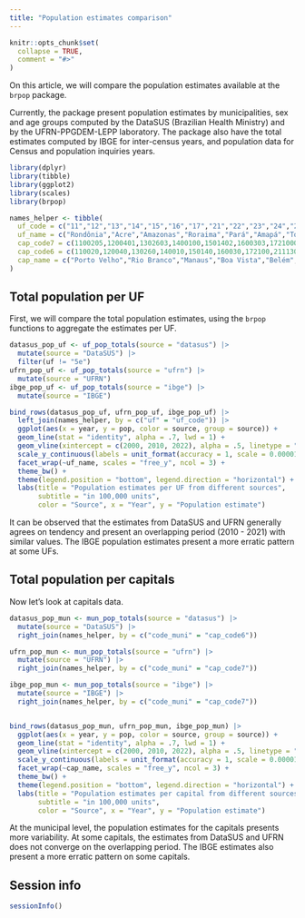 ```yaml
---
title: "Population estimates comparison"
---
```


```r
knitr::opts_chunk$set(
  collapse = TRUE,
  comment = "#>"
)
```

On this article, we will compare the population estimates available at the `brpop` package.

Currently, the package present population estimates by municipalities, sex and age groups computed by the DataSUS (Brazilian Health Ministry) and by the UFRN-PPGDEM-LEPP laboratory. The package also have the total estimates computed by IBGE for inter-census years, and population data for Census and population inquiries years.

```r
library(dplyr)
library(tibble)
library(ggplot2)
library(scales)
library(brpop)
```

```r
names_helper <- tibble(
  uf_code = c("11","12","13","14","15","16","17","21","22","23","24","25","26","27","28","29","31","32","33","35","41","42","43","50","51","52","53"),
  uf_name = c("Rondônia","Acre","Amazonas","Roraima","Pará","Amapá","Tocantins","Maranhão","Piauí","Ceará","Rio Grande do Norte","Paraíba","Pernambuco","Alagoas","Sergipe","Bahia","Minas Gerais","Espírito Santo","Rio de Janeiro","São Paulo","Paraná","Santa Catarina","Rio Grande do Sul","Mato Grosso do Sul","Mato Grosso","Goiás","Distrito Federal"),
  cap_code7 = c(1100205,1200401,1302603,1400100,1501402,1600303,1721000,2111300,2211001,2304400,2408102,2507507,2611606,2704302,2800308,2927408,3106200,3205309,3304557,3550308,4106902,4205407,4314902,5002704,5103403,5208707,5300108),
  cap_code6 = c(110020,120040,130260,140010,150140,160030,172100,211130,221100,230440,240810,250750,261160,270430,280030,292740,310620,320530,330455,355030,410690,420540,431490,500270,510340,520870,530010),
  cap_name = c("Porto Velho","Rio Branco","Manaus","Boa Vista","Belém","Macapá","Palmas","São Luís","Teresina","Fortaleza","Natal","João Pessoa","Recife","Maceió","Aracaju","Salvador","Belo Horizonte","Vitória","Rio de Janeiro","São Paulo","Curitiba","Florianópolis","Porto Alegre","Campo Grande","Cuiabá","Goiânia","Brasília")
)
```

## Total population per UF

First, we will compare the total population estimates, using the `brpop` functions to aggregate the estimates per UF.

```r
datasus_pop_uf <- uf_pop_totals(source = "datasus") |>
  mutate(source = "DataSUS") |>
  filter(uf != "5e")
ufrn_pop_uf <- uf_pop_totals(source = "ufrn") |>
  mutate(source = "UFRN")
ibge_pop_uf <- uf_pop_totals(source = "ibge") |>
  mutate(source = "IBGE")

bind_rows(datasus_pop_uf, ufrn_pop_uf, ibge_pop_uf) |>
  left_join(names_helper, by = c("uf" = "uf_code")) |>
  ggplot(aes(x = year, y = pop, color = source, group = source)) +
  geom_line(stat = "identity", alpha = .7, lwd = 1) +
  geom_vline(xintercept = c(2000, 2010, 2022), alpha = .5, linetype = "longdash") +
  scale_y_continuous(labels = unit_format(accuracy = 1, scale = 0.00001, unit = NULL)) + 
  facet_wrap(~uf_name, scales = "free_y", ncol = 3) +
  theme_bw() + 
  theme(legend.position = "bottom", legend.direction = "horizontal") +
  labs(title = "Population estimates per UF from different sources",
       subtitle = "in 100,000 units",
       color = "Source", x = "Year", y = "Population estimate")
```

It can be observed that the estimates from DataSUS and UFRN generally agrees on tendency and present an overlapping period (2010 - 2021) with similar values. The IBGE population estimates present a more erratic pattern at some UFs. 

## Total population per capitals

Now let's look at capitals data.

```r
datasus_pop_mun <- mun_pop_totals(source = "datasus") |>
  mutate(source = "DataSUS") |>
  right_join(names_helper, by = c("code_muni" = "cap_code6"))

ufrn_pop_mun <- mun_pop_totals(source = "ufrn") |>
  mutate(source = "UFRN") |>
  right_join(names_helper, by = c("code_muni" = "cap_code7"))

ibge_pop_mun <- mun_pop_totals(source = "ibge") |>
  mutate(source = "IBGE") |>
  right_join(names_helper, by = c("code_muni" = "cap_code7"))


bind_rows(datasus_pop_mun, ufrn_pop_mun, ibge_pop_mun) |>
  ggplot(aes(x = year, y = pop, color = source, group = source)) +
  geom_line(stat = "identity", alpha = .7, lwd = 1) +
  geom_vline(xintercept = c(2000, 2010, 2022), alpha = .5, linetype = "longdash") +
  scale_y_continuous(labels = unit_format(accuracy = 1, scale = 0.00001, unit = NULL)) + 
  facet_wrap(~cap_name, scales = "free_y", ncol = 3) +
  theme_bw() + 
  theme(legend.position = "bottom", legend.direction = "horizontal") +
  labs(title = "Population estimates per capital from different sources",
       subtitle = "in 100,000 units",
       color = "Source", x = "Year", y = "Population estimate")
```

At the municipal level, the population estimates for the capitals presents more variability. At some capitals, the estimates from DataSUS and UFRN does not converge on the overlapping period. The IBGE estimates also present a more erratic pattern on some capitals.

## Session info

```r
sessionInfo()
```

